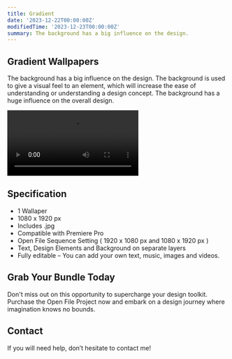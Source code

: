 ```yaml
---
title: Gradient
date: '2023-12-22T00:00:00Z'
modifiedTime: '2023-12-23T00:00:00Z'
summary: The background has a big influence on the design.
---
```


## Gradient Wallpapers

The background has a big influence on the design. The background is used to give a visual feel to an element, which will increase the ease of understanding or understanding a design concept. The background has a huge influence on the overall design.

<Video
  src='https://cdn.shopify.com/videos/c/o/v/ac0652a11a5e4aa8ab6a9598c339540f.mp4'
  width={1920}
  height={1080}
/>

## Specification

- 1 Wallaper
- 1080 x 1920 px
- Includes .jpg
- Compatible with Premiere Pro
- Open File Sequence Setting ( 1920 x 1080 px and 1080 x 1920 px )
- Text, Design Elements and Background on separate layers
- Fully editable – You can add your own text, music, images and videos.


## Grab Your Bundle Today

Don't miss out on this opportunity to supercharge your design toolkit. Purchase the Open File Project now and embark on a design journey where imagination knows no bounds.

## Contact

If you will need help, don’t hesitate to contact me!
